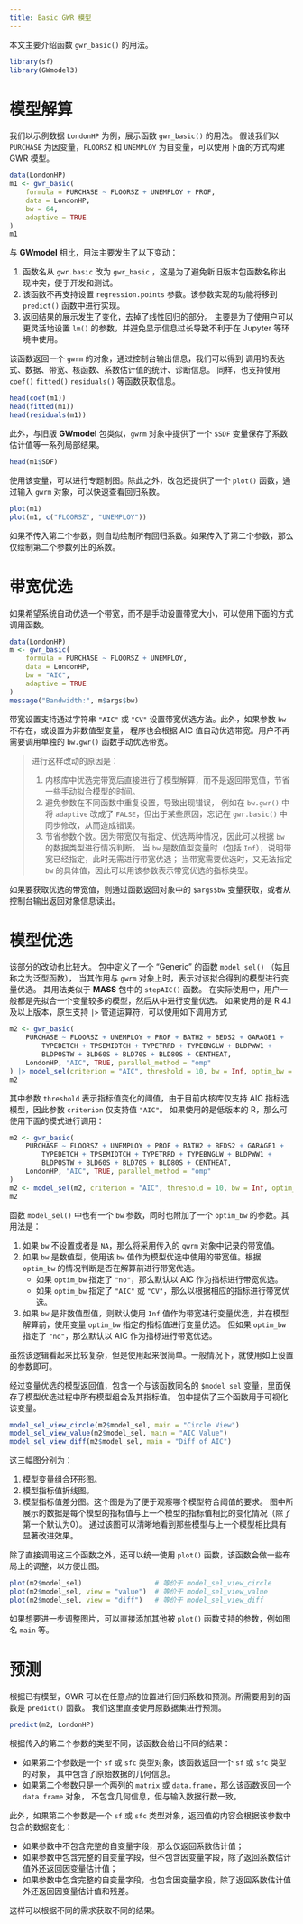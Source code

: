 ```yaml
---
title: Basic GWR 模型
---
```


本文主要介绍函数 `gwr_basic()` 的用法。

```r
library(sf)
library(GWmodel3)
```

# 模型解算

我们以示例数据 `LondonHP` 为例，展示函数 `gwr_basic()` 的用法。
假设我们以 `PURCHASE` 为因变量，`FLOORSZ` 和 `UNEMPLOY` 为自变量，可以使用下面的方式构建 GWR 模型。

```r
data(LondonHP)
m1 <- gwr_basic(
    formula = PURCHASE ~ FLOORSZ + UNEMPLOY + PROF,
    data = LondonHP,
    bw = 64,
    adaptive = TRUE
)
m1
```

与 **GWmodel** 相比，用法主要发生了以下变动：

1. 函数名从 `gwr.basic` 改为 `gwr_basic` ，这是为了避免新旧版本包函数名称出现冲突，便于开发和测试。
3. 该函数不再支持设置 `regression.points` 参数。该参数实现的功能将移到 `predict()` 函数中进行实现。
4. 返回结果的展示发生了变化，去掉了线性回归的部分。
主要是为了使用户可以更灵活地设置 `lm()` 的参数，并避免显示信息过长导致不利于在 Jupyter 等环境中使用。

该函数返回一个 `gwrm` 的对象，通过控制台输出信息，我们可以得到
调用的表达式、数据、带宽、核函数、系数估计值的统计、诊断信息。
同样，也支持使用 `coef()` `fitted()` `residuals()` 等函数获取信息。

```r
head(coef(m1))
head(fitted(m1))
head(residuals(m1))
```

此外，与旧版 **GWmodel** 包类似，`gwrm` 对象中提供了一个 `$SDF` 变量保存了系数估计值等一系列局部结果。

```r
head(m1$SDF)
```

使用该变量，可以进行专题制图。除此之外，改包还提供了一个 `plot()` 函数，通过输入 `gwrm` 对象，可以快速查看回归系数。

```r
plot(m1)
plot(m1, c("FLOORSZ", "UNEMPLOY"))
```

如果不传入第二个参数，则自动绘制所有回归系数。如果传入了第二个参数，那么仅绘制第二个参数列出的系数。

# 带宽优选

如果希望系统自动优选一个带宽，而不是手动设置带宽大小，可以使用下面的方式调用函数。

```r
data(LondonHP)
m <- gwr_basic(
    formula = PURCHASE ~ FLOORSZ + UNEMPLOY,
    data = LondonHP,
    bw = "AIC",
    adaptive = TRUE
)
message("Bandwidth:", m$args$bw)
```

带宽设置支持通过字符串 `"AIC"` 或 `"CV"` 设置带宽优选方法。此外，如果参数 `bw` 不存在，或设置为非数值型变量，
程序也会根据 AIC 值自动优选带宽。用户不再需要调用单独的 `bw.gwr()` 函数手动优选带宽。

> 进行这样改动的原因是：
> 
> 1. 内核库中优选完带宽后直接进行了模型解算，而不是返回带宽值，节省一些手动拟合模型的时间。
> 2. 避免参数在不同函数中重复设置，导致出现错误，
> 例如在 `bw.gwr()` 中将 `adaptive` 改成了 `FALSE`，但出于某些原因，忘记在 `gwr.basic()` 中同步修改，从而造成错误。
> 3. 节省参数个数。因为带宽仅有指定、优选两种情况，因此可以根据 `bw` 的数据类型进行情况判断。
> 当 `bw` 是数值型变量时（包括 `Inf`），说明带宽已经指定，此时无需进行带宽优选；
> 当带宽需要优选时，又无法指定 `bw` 的具体值，因此可以用该参数表示带宽优选的指标类型。

如果要获取优选的带宽值，则通过函数返回对象中的 `$args$bw` 变量获取，或者从控制台输出返回对象信息读出。

# 模型优选

该部分的改动也比较大。
包中定义了一个 “Generic” 的函数 `model_sel()` （姑且称之为泛型函数），
当其作用与 `gwrm` 对象上时，表示对该拟合得到的模型进行变量优选。
其用法类似于 **MASS** 包中的 `stepAIC()` 函数。
在实际使用中，用户一般都是先拟合一个变量较多的模型，然后从中进行变量优选。
如果使用的是 R 4.1 及以上版本，原生支持 `|>` 管道运算符，可以使用如下调用方式

```r
m2 <- gwr_basic(
    PURCHASE ~ FLOORSZ + UNEMPLOY + PROF + BATH2 + BEDS2 + GARAGE1 +
        TYPEDETCH + TPSEMIDTCH + TYPETRRD + TYPEBNGLW + BLDPWW1 +
        BLDPOSTW + BLD60S + BLD70S + BLD80S + CENTHEAT,
    LondonHP, "AIC", TRUE, parallel_method = "omp"
) |> model_sel(criterion = "AIC", threshold = 10, bw = Inf, optim_bw = "AIC")
m2
```

其中参数 `threshold` 表示指标值变化的阈值，由于目前内核库仅支持 AIC 指标选模型，因此参数 `criterion` 仅支持值 `"AIC"`。
如果使用的是低版本的 R，那么可使用下面的模式进行调用：

```r
m2 <- gwr_basic(
    PURCHASE ~ FLOORSZ + UNEMPLOY + PROF + BATH2 + BEDS2 + GARAGE1 +
        TYPEDETCH + TPSEMIDTCH + TYPETRRD + TYPEBNGLW + BLDPWW1 +
        BLDPOSTW + BLD60S + BLD70S + BLD80S + CENTHEAT,
    LondonHP, "AIC", TRUE, parallel_method = "omp"
)
m2 <- model_sel(m2, criterion = "AIC", threshold = 10, bw = Inf, optim_bw = "AIC")
m2
```

函数 `model_sel()` 中也有一个 `bw` 参数，同时也附加了一个 `optim_bw` 的参数。其用法是：

1. 如果 `bw` 不设置或者是 `NA`，那么将采用传入的 `gwrm` 对象中记录的带宽值。
2. 如果 `bw` 是数值型，使用该 `bw` 值作为模型优选中使用的带宽值。根据 `optim_bw` 的情况判断是否在解算前进行带宽优选。
    - 如果 `optim_bw` 指定了 `"no"`，那么默认以 AIC 作为指标进行带宽优选。
    - 如果 `optim_bw` 指定了 `"AIC"` 或 `"CV"`，那么以根据相应的指标进行带宽优选。
3. 如果 `bw` 是非数值型值，则默认使用 `Inf` 值作为带宽进行变量优选，并在模型解算前，使用变量 `optim_bw` 指定的指标值进行变量优选。
但如果 `optim_bw` 指定了 `"no"`，那么默认以 AIC 作为指标进行带宽优选。

虽然该逻辑看起来比较复杂，但是使用起来很简单。一般情况下，就使用如上设置的参数即可。

经过变量优选的模型返回值，包含一个与该函数同名的 `$model_sel` 变量，里面保存了模型优选过程中所有模型组合及其指标值。
包中提供了三个函数用于可视化该变量。

```r
model_sel_view_circle(m2$model_sel, main = "Circle View")
model_sel_view_value(m2$model_sel, main = "AIC Value")
model_sel_view_diff(m2$model_sel, main = "Diff of AIC")
```

这三幅图分别为：

1. 模型变量组合环形图。
2. 模型指标值折线图。
3. 模型指标值差分图。这个图是为了便于观察哪个模型符合阈值的要求。
图中所展示的数据是每个模型的指标值与上一个模型的指标值相比的变化情况（除了第一个默认为0）。
通过该图可以清晰地看到那些模型与上一个模型相比具有显著改进效果。

除了直接调用这三个函数之外，还可以统一使用 `plot()` 函数，该函数会做一些布局上的调整，以方便出图。

```r
plot(m2$model_sel)                  # 等价于 model_sel_view_circle
plot(m2$model_sel, view = "value")  # 等价于 model_sel_view_value
plot(m2$model_sel, view = "diff")   # 等价于 model_sel_view_diff
```

如果想要进一步调整图片，可以直接添加其他被 `plot()` 函数支持的参数，例如图名 `main` 等。

# 预测

根据已有模型，GWR 可以在任意点的位置进行回归系数和预测。所需要用到的函数是 `predict()` 函数。
我们这里直接使用原数据集进行预测。

```r
predict(m2, LondonHP)
```

根据传入的第二个参数的类型不同，该函数会给出不同的结果：

- 如果第二个参数是一个 `sf` 或 `sfc` 类型对象，该函数返回一个 `sf` 或 `sfc` 类型的对象，
其中包含了原始数据的几何信息。
- 如果第二个参数只是一个两列的 `matrix` 或 `data.frame`，那么该函数返回一个 `data.frame` 对象，
不包含几何信息，但与输入数据行数一致。

此外，如果第二个参数是一个 `sf` 或 `sfc` 类型对象，返回值的内容会根据该参数中包含的数据变化：

- 如果参数中不包含完整的自变量字段，那么仅返回系数估计值；
- 如果参数中包含完整的自变量字段，但不包含因变量字段，除了返回系数估计值外还返回因变量估计值；
- 如果参数中包含完整的自变量字段，也包含因变量字段，除了返回系数估计值外还返回因变量估计值和残差。

这样可以根据不同的需求获取不同的结果。
